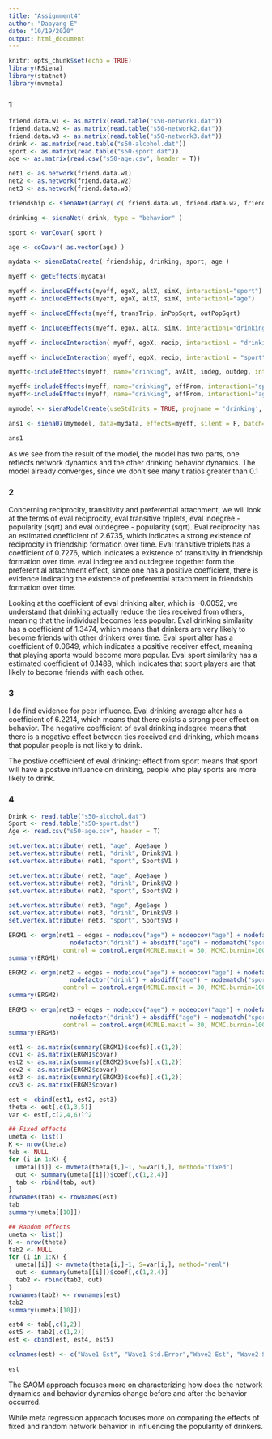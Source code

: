 ---
title: "Assignment4"
author: "Daoyang E"
date: "10/19/2020"
output: html_document
---

```{r setup, include=FALSE}
knitr::opts_chunk$set(echo = TRUE)
library(RSiena)
library(statnet)
library(mvmeta)
```

### 1

```{r}
friend.data.w1 <- as.matrix(read.table("s50-network1.dat"))
friend.data.w2 <- as.matrix(read.table("s50-network2.dat"))
friend.data.w3 <- as.matrix(read.table("s50-network3.dat"))
drink <- as.matrix(read.table("s50-alcohol.dat"))
sport <- as.matrix(read.table("s50-sport.dat"))
age <- as.matrix(read.csv("s50-age.csv", header = T))
```

```{r}
net1 <- as.network(friend.data.w1)
net2 <- as.network(friend.data.w2)
net3 <- as.network(friend.data.w3)
```

```{r}
friendship <- sienaNet(array( c( friend.data.w1, friend.data.w2, friend.data.w3 ), dim = c( 50, 50, 3 ) ) ) 
```

```{r}
drinking <- sienaNet( drink, type = "behavior" )
```

```{r}
sport <- varCovar( sport )
```

```{r}
age <- coCovar( as.vector(age) )
```

```{r}
mydata <- sienaDataCreate( friendship, drinking, sport, age )
```

```{r}
myeff <- getEffects(mydata)
```

```{r}
myeff <- includeEffects(myeff, egoX, altX, simX, interaction1="sport")
myeff <- includeEffects(myeff, egoX, altX, simX, interaction1="age")
```

```{r}
myeff <- includeEffects(myeff, transTrip, inPopSqrt, outPopSqrt)
```

```{r}
myeff <- includeEffects(myeff, egoX, altX, simX, interaction1="drinking")
```

```{r}
myeff <- includeInteraction( myeff, egoX, recip, interaction1 = "drinking" )
```

```{r}
myeff <- includeInteraction( myeff, egoX, recip, interaction1 = "sport" )
```

```{r}
myeff<-includeEffects(myeff, name="drinking", avAlt, indeg, outdeg, interaction1="friendship")
```

```{r}
myeff<-includeEffects(myeff, name="drinking", effFrom, interaction1="sport")
myeff<-includeEffects(myeff, name="drinking", effFrom, interaction1="age")
```


```{r echo = T, results = 'hide'}
mymodel <- sienaModelCreate(useStdInits = TRUE, projname = 'drinking', n3 = 1000)

ans1 <- siena07(mymodel, data=mydata, effects=myeff, silent = F, batch=TRUE, nbrNodes=2, useCluster=TRUE)

```

```{r}
ans1
```

As we see from the result of the model, the model has two parts, one reflects network dynamics and the other drinking behavior dynamics. The model already converges, since we don't see many t ratios greater than 0.1

### 2

Concerning reciprocity, transitivity and preferential attachment, we will look at the terms of eval reciprocity, eval transitive triplets, eval indegree - popularity (sqrt) and eval outdegree - popularity (sqrt). Eval reciprocity has an estimated coefficient of 2.6735, which indicates a strong existence of reciprocity in friendship formation over time. Eval transitive triplets has a coefficient of 0.7276, which indicates a existence of transitivity in friendship formation over time. eval indegree and outdegree together form the preferential attachment effect, since one has a positive coefficient, there is evidence indicating the existence of preferential attachment in friendship formation over time.

Looking at the coefficient of eval drinking alter, which is -0.0052, we understand that drinking actually reduce the ties received from others, meaning that the individual becomes less popular. Eval drinking similarity has a coefficient of 1.3474, which means that drinkers are very likely to become friends with other drinkers over time. Eval sport alter has a coefficient of 0.0649, which indicates a positive receiver effect, meaning that playing sports would become more popular. Eval sport similarity has a estimated coefficient of 0.1488, which indicates that sport players are that likely to become friends with each other.

### 3

I do find evidence for peer influence. Eval drinking average alter has a coefficient of 6.2214, which means that there exists a strong peer effect on behavior. The negative coefficient of eval drinking indegree means that there is a negative effect between ties received and drinking, which means that popular people is not likely to drink.

The postive coefficient of eval drinking: effect from sport means that sport will have a postive influence on drinking, people who play sports are more likely to drink.

### 4

```{r}
Drink <- read.table("s50-alcohol.dat")
Sport <- read.table("s50-sport.dat")
Age <- read.csv("s50-age.csv", header = T)
```

```{r}
set.vertex.attribute( net1, "age", Age$age )
set.vertex.attribute( net1, "drink", Drink$V1 )
set.vertex.attribute( net1, "sport", Sport$V1 )
```

```{r}
set.vertex.attribute( net2, "age", Age$age )
set.vertex.attribute( net2, "drink", Drink$V2 )
set.vertex.attribute( net2, "sport", Sport$V2 )
```

```{r}
set.vertex.attribute( net3, "age", Age$age )
set.vertex.attribute( net3, "drink", Drink$V3 )
set.vertex.attribute( net3, "sport", Sport$V3 )
```

```{r}
ERGM1 <- ergm(net1 ~ edges + nodeicov("age") + nodeocov("age") + nodefactor("sport") +
                 nodefactor("drink") + absdiff("age") + nodematch("sport") + nodematch("drink"),
               control = control.ergm(MCMLE.maxit = 30, MCMC.burnin=10000, MCMC.interval=200, seed = 651 ))
summary(ERGM1)
```

```{r}
ERGM2 <- ergm(net2 ~ edges + nodeicov("age") + nodeocov("age") + nodefactor("sport") +
                 nodefactor("drink") + absdiff("age") + nodematch("sport") + nodematch("drink"),
               control = control.ergm(MCMLE.maxit = 30, MCMC.burnin=10000, MCMC.interval=200, seed = 651 ))
summary(ERGM2)
```

```{r}
ERGM3 <- ergm(net3 ~ edges + nodeicov("age") + nodeocov("age") + nodefactor("sport") +
                 nodefactor("drink") + absdiff("age") + nodematch("sport") + nodematch("drink"),
               control = control.ergm(MCMLE.maxit = 30, MCMC.burnin=10000, MCMC.interval=200, seed = 651 ))
summary(ERGM3)
```

```{r}
est1 <- as.matrix(summary(ERGM1)$coefs)[,c(1,2)]
cov1 <- as.matrix(ERGM1$covar)
est2 <- as.matrix(summary(ERGM2)$coefs)[,c(1,2)]
cov2 <- as.matrix(ERGM2$covar)
est3 <- as.matrix(summary(ERGM3)$coefs)[,c(1,2)]
cov3 <- as.matrix(ERGM3$covar)
```

```{r}
est <- cbind(est1, est2, est3)
theta <- est[,c(1,3,5)]
var <- est[,c(2,4,6)]^2
```

```{r}
## Fixed effects
umeta <- list()
K <- nrow(theta)
tab <- NULL
for (i in 1:K) {
  umeta[[i]] <- mvmeta(theta[i,]~1, S=var[i,], method="fixed")
  out <- summary(umeta[[i]])$coef[,c(1,2,4)]
  tab <- rbind(tab, out)
}
rownames(tab) <- rownames(est)
tab
summary(umeta[[10]])
```

```{r}
## Random effects
umeta <- list()
K <- nrow(theta)
tab2 <- NULL
for (i in 1:K) {
  umeta[[i]] <- mvmeta(theta[i,]~1, S=var[i,], method="reml")
  out <- summary(umeta[[i]])$coef[,c(1,2,4)]
  tab2 <- rbind(tab2, out)
}
rownames(tab2) <- rownames(est)
tab2
summary(umeta[[10]])
```

```{r}
est4 <- tab[,c(1,2)]
est5 <- tab2[,c(1,2)]
est <- cbind(est, est4, est5)
```

```{r}
colnames(est) <- c("Wave1 Est", "Wave1 Std.Error","Wave2 Est", "Wave2 Std.Error", "Wave3 Est", "Wave3 Std.Error", "Fixed Est", "Fixed Std.Error", "Random Est", "Random Std.Error")
```

```{r}
est
```

The SAOM approach focuses more on characterizing how does the network dynamics and behavior dynamics change before and after the behavior occurred. 

While meta regression approach focuses more on comparing the effects of fixed and random network behavior in influencing the popularity of drinkers.